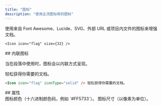 ```yaml
---
title: "图标"
description: "使用主流图标库的图标"
---
```



使用来自 Font Awesome、Lucide、SVG、外部 URL 或项目内文件的图标来增强文档。

<Icon icon="flag" size={32} />

```mdx Icon example
<Icon icon="flag" size={32} />
```


<div id="inline-icons">
  ## 内联图标
</div>

当在段落中使用时，图标会以内联方式呈现。

<Icon icon="flag" iconType="solid" /> 轻松获得你需要的文档。

```markdown Inline icon example
<Icon icon="flag" iconType="solid" /> 轻松获得你需要的文档。
```

<div id="properties">
  ## 属性
</div>

<IconsRequired />

<ResponseField name="color" type="string">
  图标颜色（十六进制颜色码，例如 `#FF5733`）。
</ResponseField>

<ResponseField name="size" type="number">
  图标尺寸（以像素为单位）。
</ResponseField>